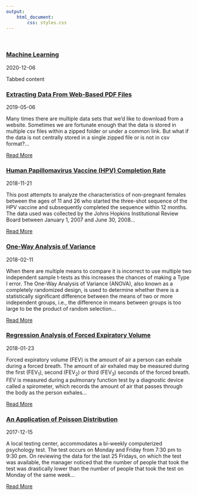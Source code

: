```yaml
---
output: 
    html_document:
        css: styles.css
---
```

<br>

<article>
<h3><a href="ml_presentation.html">Machine Learning</a></h3>
<span><i class="fa fa-calendar"></i> 2020-12-06</span>
<p>Tabbed content</p>
</article>


<article>
<h3><a href="extracting_data_from_pdf.html">Extracting Data From Web-Based PDF Files</a></h3>
<span><i class="fa fa-calendar"></i> 2019-05-06</span>
<p>Many times there are multiple data sets that we’d like to download from a website. Sometimes we are fortunate enough that the data is stored in multiple csv files within a zipped folder or under a common link. But what if the data is not centrally stored in a single zipped file or is not in csv format?...</p>
<a class="btn btn-outline-primary btn-sm" href="extracting_data_from_pdf.html">Read More</a>
</article>

<article>
<h3><a href="hpv.html">Human Papillomavirus Vaccine (HPV) Completion Rate</a></h3>
<span><i class="fa fa-calendar"></i> 2018-11-21</span>
<p>This post attempts to analyze the characteristics of non-pregnant females between the ages of 11 and 26 who started the three-shot sequence of the HPV vaccine and subsequently completed the sequence within 12 months. The data used was collected by the Johns Hopkins Institutional Review Board between January 1, 2007 and June 30, 2008...</p>
<a class="btn btn-outline-primary btn-sm" href="hpv.html">Read More</a>
</article>


<article>
<h3><a href="anova.html">One-Way Analysis of Variance</a></h3>
<span><i class="fa fa-calendar"></i> 2018-02-11</span>
<p>When there are multiple means to compare it is incorrect to use multiple two independent sample t-tests as this increases the chances of making a Type I error. The One-Way Analysis of Variance (ANOVA), also known as a completely randomized design, is used to determine whether there is a statistically significant difference between the means of two or more independent groups, i.e., the difference in means between groups is too large to be the product of random selection...</p>
<a class="btn btn-outline-primary btn-sm" href="anova.html">Read More</a>
</article>

<article>
<h3><a href="FEVRegression.html">Regression Analysis of Forced Expiratory Volume</a></h3>
<span><i class="fa fa-calendar"></i> 2018-01-23</span>
<p>Forced expiratory volume (FEV) is the amount of air a person can exhale during a forced breath. The amount of air exhaled may be measured during the first (FEV$_1$), second (FEV$_2$) or third (FEV$_3$) seconds of the forced breath. FEV is measured during a pulmonary function test by a diagnostic device called a spirometer, which records the amount of air that passes through the body as the person exhales...</p>
<a class="btn btn-outline-primary btn-sm" href="FEVRegression.html">Read More</a>
</article>

<article>
<h3><a href="Poisson.html">An Application of Poisson Distribution</a></h3>
<span><i class="fa fa-calendar"></i> 2017-12-15</span>
<p>A local testing center, accommodates a bi-weekly computerized psychology test. The test occurs on Monday and Friday from 7:30 pm to 9:30 pm. On reviewing the data for the last 25 Fridays, on which the test was available, the manager noticed that the number of people that took the test was drastically lower than the number of people that took the test on Monday of the same week...</p>
<a class="btn btn-outline-primary btn-sm" href="Poisson.html">Read More</a>
</article>

